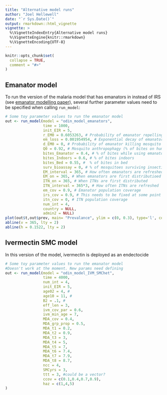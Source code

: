 ```yaml
---
title: "Alternative model runs"
author: "Joel Hellewell"
date: "`r Sys.Date()`"
output: rmarkdown::html_vignette
vignette: >
  %\VignetteIndexEntry{Alternative model runs}
  %\VignetteEngine{knitr::rmarkdown}
  %\VignetteEncoding{UTF-8}
---
```


```r
knitr::opts_chunk$set(
  collapse = TRUE,
  comment = "#>"
)
```

## Emanator model
To run the version of the malaria model that has emanators in instead of IRS (see [emanator modelling paper](http://dx.doi.org/10.1098/rstb.2019.0817)), several further parameter values need to be specified when calling `run_model`:

```r
# Some toy parameter values to run the emanator model
out <- run_model(model = "odin_model_emanators",
                 time = 1000,
                 init_EIR = 5,
                 r_EM0 = 0.6053263, # Probability of emanator repelling mosquito
                 em_loss = 0.001954954, # Exponential decay of emanator effectiveness
                 d_EM0 = 0, # Probability of emanator killing mosquito
                 Q0 = 0.92, # Mosquito anthropophagy (% of bites on humans)
                 bites_Emanator = 0.4, # % of bites while using emanator
                 bites_Indoors = 0.6, # % of bites indoors
                 bites_Bed = 0.55, #  % of bites in bed
                 surv_bioassay = 0, # % of mosquitoes surviving insecticide bioassay
                 EM_interval = 365, # How often emanators are refreshed
                 EM_on = 365, # When emanators are first distributioed
                 ITN_on = 365, # When ITNs are first distributed
                 ITN_interval = 365*3, # How often ITNs are refreshed
                 em_cov = 0.9, # Emanator population coverage
                 irs_cov = 0.9, # This needs to be fixed at some point
                 itn_cov = 0, # ITN population coverage
                 num_int = 4,
                 country = NULL,
                 admin2 = NULL)
plot(out$t,out$prev, main= "Prevalance", ylim = c(0, 0.3), type='l', col = "red")
abline(v = 365, lty = 2)
abline(h = 0.1522, lty = 2)
```
## Ivermectin SMC model
In this version of the model, ivermectin is deployed as an endectocide

```r
# Some toy parameter values to run the emanator model
#Doesn't work at the moment. New params need defining
out <- run_model(model = "odin_model_IVM_SMChet",
                 time = 4000,
                 num_int = 4,
                 init_EIR = 5,
                 age02 = 4, #
                 age10 = 11, #
                 B2 = .1, #
                 eff_len = 3,
                 ivm_cov_par = 0.6,
                 ivm_min_age = 7,
                 MDA_cov = 0.4,
                 MDA_grp_prop = 0.5,
                 MDA_t1 = 0.2,
                 MDA_t2 = 0.9,
                 MDA_t3 = 3,
                 MDA_t4 = 5,
                 MDA_t5 = 7,
                 MDA_t6 = 7.4,
                 MDA_t7 = 7.9,
                 MDA_t8 = 8.7,
                 ncc = 4,
                 SMCyrs = 3,
                 ttt = 3, #could be a vector?
                 ccov = c(0.1,0.4,0.7,0.9),
                 haz = c(1,4,5)
)

```
